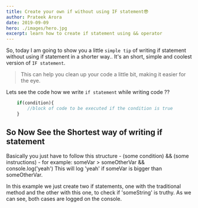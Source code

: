 ```yaml
---
title: Create your own if without using IF statement😎
author: Prateek Arora
date: 2019-09-09
hero: ./images/hero.jpg
excerpt: learn how to create if statement using && operator
---
```


So, today I am going to show you a little `simple tip` of writing if statement without using if statement in a shorter way.. It's an short, simple and coolest version of `IF statement`.

>This can help you clean up your code a little bit, making it easier for the eye.

Lets see the code how we write `if statement` while writing code ??

```javascript
	if(condition){
		//block of code to be executed if the condition is true
	}
```

## So Now See the Shortest way of writing if statement 

Basically you just have to follow this structure - (some condition) && (some instructions) - for example:  someVar > someOtherVar && console.log('yeah') This will log 'yeah' if someVar is bigger than someOtherVar.

In this example we just create two if statements, one with the traditional method and the other with this one, to check if 'someString' is truthy. As we can see, both cases are logged on the console.